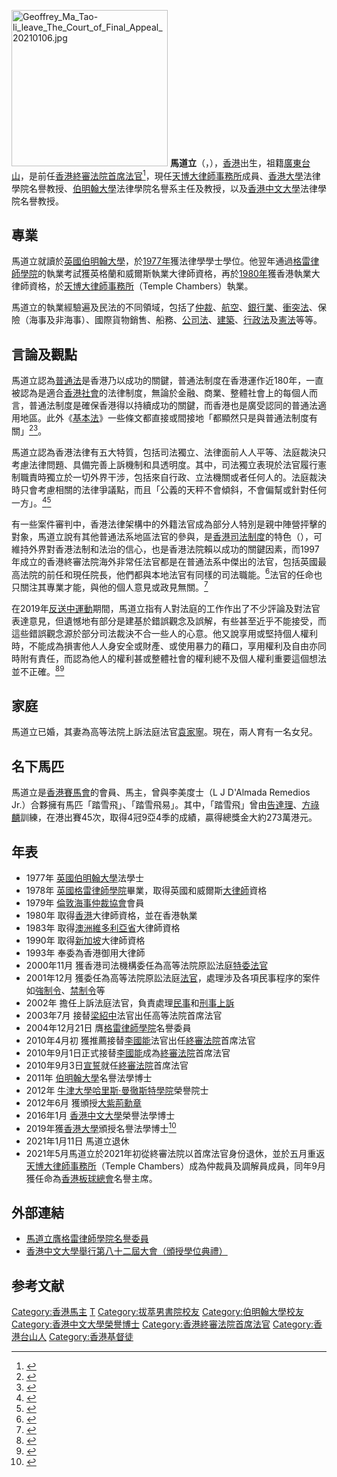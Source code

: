 {{blpsources|time=2017-12-07T12:42:34+00:00}}
{{prose|time=2017-12-07T12:42:34+00:00}}
{{Infobox officeholder
| honorific-prefix = [[教授|Professor]] [[尊敬的#香港|the Honourable]]
|name=馬道立
|native_name = Geoffrey Ma Tao-li
|honorific-suffix = [[大紫荊勳賢|GBM]] [[資深大律師#香港|SC]] [[教授|教授]]
|image=1_geoffrey_ma_cj_hk_2017_smu.jpg
|birth_date={{birth date and age|1956|1|11}}
|birth_place={{HKG-1955}}
|nationality = {{CNHK}}
|Native place = [[廣東省|廣東]][[台山市|台山]]
|office= [[香港終審法院首席法官|香港終審法院首席法官]]
|term_start=2010年9月1日
|term_end=2021年1月11日
|appointed=[[曾蔭權|曾蔭權]]（行政長官）
|chief-executive = 曾蔭權<br>[[梁振英|梁振英]]<br>[[林鄭月娥|林鄭月娥]]
|1blankname=常任法官
|1namedata=[[李義_(法官)|李義]]、[[霍兆剛|霍兆剛]]<br>[[張舉能|張舉能]]
|2blankname=非常任法官
|2namedata= {{link-en|司徒敬|Frank Stock}}、[[包致金|包致金]]、[[陳兆愷|陳兆愷]]、[[鄧楨|鄧楨]]、{{link-en|賀輔明|Leonard Hoffmann, Baron Hoffmann}}勳爵、[[苗禮治|苗禮治]]勳爵、[[紀立信|紀立信]]、[[廖柏嘉|廖柏嘉]]勳爵、[[華學佳|華學佳]]勳爵、{{link-en|郝廉思|Lawrence Collins, Baron Collins of Mapesbury}}勳爵、{{link-en|簡嘉麒|Tony Clarke, Baron Clarke of Stone-cum-Ebony}}勳爵、[[范理申|范理申]]勳爵、{{link-en|施覺民|James Spigelman}}法官、{{link-en|甘慕賢|William Gummow}}法官、[[韋彥德|韋彥德]]勳爵、[[何熙怡|何熙怡]]女男爵、[[麥嘉琳|麥嘉琳]]
|predecessor=[[李國能|李國能]]
|successor=[[張舉能|張舉能]]
|office1=[[香港高等法院|香港高等法院]]首席法官
|term_start1=2003年7月14日
|term_end1=2010年8月31日
|appointed1=[[董建華|董建華]]（行政長官）
|predecessor1=梁紹中
|successor1=[[張舉能|張舉能]]
|alma_mater= [[伯明翰大學|伯明翰大學]]
|religion=基督教<ref>{{cite news|url=https://kkp.catholic.org.hk/lo/lo3491/lo3491_04.htm|title=聖公會與天主教首牧 法律年開始 為業界祈禱|newspaper=公教報|date=2011-01-16|accessdate=2021-06-09|archive-date=2021-06-09|archive-url=https://web.archive.org/web/20210609065120/https://kkp.catholic.org.hk/lo/lo3491/lo3491_04.htm|dead-url=no}}</ref>
|spouse = [[袁家寧|袁家寧]]
}}
[[File:Geoffrey_Ma_Tao-li_leave_The_Court_of_Final_Appeal_20210106.jpg|250px]]
'''馬道立'''{{大紫荊}}{{sc}}（{{lang-en|Geoffrey Ma Tao-li}}，{{bd|1956年|1月11日|catIdx=M马}}），[[香港|香港]]出生，祖籍[[廣東省|廣東]][[台山市|台山]]，是前任[[香港終審法院首席法官|香港終審法院首席法官]]<ref>[http://www.scout.org.hk/article_attach/11494/Annual_Report_08-09_Chinese.pdf ]</ref>，現任[[天博大律師事務所|天博大律師事務所]]成員、[[香港大學|香港大學]]法律學院名譽教授、[[伯明翰大學|伯明翰大學]]法律學院名譽系主任及教授，以及[[香港中文大學|香港中文大學]]法律學院名譽教授。

==專業==
馬道立就讀於[[英國|英國]][[伯明翰大學|伯明翰大學]]，於[[1977年|1977年]]獲法律學學士學位。他翌年通過[[格雷律師學院|格雷律師學院]]的執業考試獲英格蘭和威爾斯執業大律師資格，再於[[1980年|1980年]]獲香港執業大律師資格，於[[天博大律師事務所|天博大律師事務所]]（Temple Chambers）執業。

馬道立的執業經驗遍及民法的不同領域，包括了[[仲裁|仲裁]]、[[航空|航空]]、[[銀行業|銀行業]]、[[衝突法|衝突法]]、保險（海事及非海事）、國際貨物銷售、船務、[[公司法|公司法]]、[[建築|建築]]、[[行政法|行政法]]及[[憲法|憲法]]等等。

==言論及觀點==
馬道立認為[[普通法|普通法]]是香港乃以成功的關鍵，普通法制度在香港運作近180年，一直被認為是適合[[香港社會|香港社會]]的法律制度，無論於金融、商業、整體社會上的每個人而言，普通法制度是確保香港得以持續成功的關鍵，而香港也是廣受認同的普通法適用地區。此外《[[基本法|基本法]]》一些條文都直接或間接地「都顯然只是與普通法制度有關」<ref>{{Cite news |url=https://hk.news.appledaily.com/local/realtime/article/20180108/57681355?_ga=2.73478805.647836627.1515440487-1328461909.1508879370 |title=法律年度禮 馬道立：普通法是港成功關鍵 基本法條文只與普通法制度有關 |date=2018-01-08 |work=蘋果日報 |accessdate=2018-01-08 |archive-date=2020-06-21 |archive-url=https://web.archive.org/web/20200621072903/https://hk.news.appledaily.com/local/realtime/article/20180108/57681355?_ga=2.73478805.647836627.1515440487-1328461909.1508879370 |dead-url=no }}</ref><ref>{{Cite news |url=https://news.mingpao.com/pns/dailynews/web_tc/article/20180109/s00001/1515435151246 |title=馬道立﹕基本法訂明港行普通法 法律年致辭 稱制度確保港持續成功 |date=2018-01-09 |work=明報 |accessdate=2018-01-13 |archive-date=2018-03-16 |archive-url=https://web.archive.org/web/20180316211940/https://news.mingpao.com/pns/dailynews/web_tc/article/20180109/s00001/1515435151246 |dead-url=no }}</ref>。

馬道立認為香港法律有五大特質，包括司法獨立、法律面前人人平等、法庭裁決只考慮法律問題、具備完善上訴機制和具透明度。其中，司法獨立表現於法官履行憲制職責時獨立於一切外界干涉，包括來自行政、立法機關或者任何人的。法庭裁決時只會考慮相關的法律爭議點，而且「公義的天秤不會傾斜，不會偏幫或針對任何一方」。<ref>{{Cite news |url=https://news.mingpao.com/ins/%E6%B8%AF%E8%81%9E/article/20190114/s00001/1547462574729/%E3%80%902019%E6%B3%95%E5%BE%8B%E5%B9%B4%E5%BA%A6%E9%96%8B%E5%95%9F%E5%85%B8%E7%A6%AE%E3%80%91%E7%B5%82%E5%AF%A9%E6%B3%95%E9%99%A2%E9%A6%96%E5%B8%AD%E6%B3%95%E5%AE%98%E9%A6%AC%E9%81%93%E7%AB%8B%E8%87%B4%E8%BE%AD%E5%85%A8%E6%96%87 |title=2019法律年度開啟典禮 終審法院首席法官馬道立致辭全文 |date=2019-01-14 |work=明報 |accessdate=2019-01-16 |archive-date=2021-04-16 |archive-url=https://web.archive.org/web/20210416114838/https://news.mingpao.com/ins/%E6%B8%AF%E8%81%9E/article/20190114/s00001/1547462574729/%E3%80%902019%E6%B3%95%E5%BE%8B%E5%B9%B4%E5%BA%A6%E9%96%8B%E5%95%9F%E5%85%B8%E7%A6%AE%E3%80%91%E7%B5%82%E5%AF%A9%E6%B3%95%E9%99%A2%E9%A6%96%E5%B8%AD%E6%B3%95%E5%AE%98%E9%A6%AC%E9%81%93%E7%AB%8B%E8%87%B4%E8%BE%AD%E5%85%A8%E6%96%87 |dead-url=no }}{{zh-hant}}{{en}}</ref><ref>{{Cite news |url=https://news.mingpao.com/ins/%E6%B8%AF%E8%81%9E/article/20190114/s00001/1547460596036/%E3%80%90%E7%9F%AD%E7%89%87%E3%80%91%E9%A6%AC%E9%81%93%E7%AB%8B-%E5%8F%B8%E6%B3%95%E7%8D%A8%E7%AB%8B-%E6%B3%95%E5%AE%98%E5%B1%A5%E8%81%B7%E7%8D%A8%E7%AB%8B%E5%85%8D%E5%A4%96%E7%95%8C%E5%B9%B2%E6%B6%89-%E6%B3%95%E5%BA%AD%E4%B8%8D%E5%B0%8B%E4%B8%AD%E9%96%93%E6%96%B9%E6%A1%88%E8%A7%A3%E6%B1%BA%E7%A4%BE%E6%9C%83%E5%95%8F%E9%A1%8C |title=馬道立：司法獨立　法官履職獨立免外界干涉　法庭不尋中間方案解決社會問題 |date=2019-01-14 |work=明報 |accessdate=2019-01-16 |archive-date=2021-04-16 |archive-url=https://web.archive.org/web/20210416114826/https://news.mingpao.com/ins/%E6%B8%AF%E8%81%9E/article/20190114/s00001/1547460596036/%E3%80%90%E7%9F%AD%E7%89%87%E3%80%91%E9%A6%AC%E9%81%93%E7%AB%8B-%E5%8F%B8%E6%B3%95%E7%8D%A8%E7%AB%8B-%E6%B3%95%E5%AE%98%E5%B1%A5%E8%81%B7%E7%8D%A8%E7%AB%8B%E5%85%8D%E5%A4%96%E7%95%8C%E5%B9%B2%E6%B6%89-%E6%B3%95%E5%BA%AD%E4%B8%8D%E5%B0%8B%E4%B8%AD%E9%96%93%E6%96%B9%E6%A1%88%E8%A7%A3%E6%B1%BA%E7%A4%BE%E6%9C%83%E5%95%8F%E9%A1%8C |dead-url=no }}</ref>

有一些案件審判中，香港法律架構中的外籍法官成為部分人特別是親中陣營抨擊的對象，馬道立說有其他普通法系地區法官的參與，是[[香港司法制度|香港司法制度]]的特色（{{lang-en|interesting feature}}），可維持外界對香港法制和法治的信心，也是香港法院賴以成功的關鍵因素，而1997年成立的香港終審法院海外非常任法官都是在普通法系中傑出的法官，包括英國最高法院的前任和現任院長，他們都與本地法官有同樣的司法職能。<ref>{{Cite news |url=https://hk.news.appledaily.com/local/daily/article/20180626/20431821 |title=馬道立：洋法官是港法院成功關鍵 |date=2018-06-26 |work=蘋果日報 |accessdate=2019-01-16 |archive-date=2020-06-21 |archive-url=https://web.archive.org/web/20200621072922/https://hk.news.appledaily.com/local/daily/article/20180626/20431821 |dead-url=no }}</ref>法官的任命也只關注其專業才能，與他的個人意見或政見無關。<ref>{{Cite news |url=https://hk.news.appledaily.com/local/daily/article/20180610/20416220 |title=馬道立：法官政見與任命無關 |date=2018-06-26 |work=蘋果日報 |accessdate=2019-01-16 |archive-date=2020-06-21 |archive-url=https://web.archive.org/web/20200621072927/https://hk.news.appledaily.com/local/daily/article/20180610/20416220 |dead-url=no }}</ref>

在2019年[[反送中運動|反送中運動]]期間，馬道立指有人對法庭的工作作出了不少評論及對法官表達意見，但遺憾地有部分是建基於錯誤觀念及誤解，有些甚至近乎不能接受，而這些錯誤觀念源於部分司法裁決不合一些人的心意。他又說享用或堅持個人權利時，不能成為損害他人人身安全或財產、或使用暴力的藉口，享用權利及自由亦同時附有責任，而認為他人的權利甚或整體社會的權利總不及個人權利重要這個想法並不正確。<ref>{{cite news|title=馬道立：因應近期社會事件審視法院工作，應牢記公正審判|url=https://www.hkcnews.com/article/26084/%E6%B3%95%E5%BE%8B%E5%B9%B4%E5%BA%A6%E9%96%8B%E5%95%9F%E5%85%B8%E7%A6%AE-%E9%A6%AC%E9%81%93%E7%AB%8B-%E7%B5%82%E5%AF%A9%E6%B3%95%E9%99%A2-26084/%E9%A6%AC%E9%81%93%E7%AB%8B%EF%BC%9A%E5%9B%A0%E6%87%89%E8%BF%91%E6%9C%9F%E7%A4%BE%E6%9C%83%E4%BA%8B%E4%BB%B6%E5%AF%A9%E8%A6%96%E6%B3%95%E9%99%A2%E5%B7%A5%E4%BD%9C%EF%BC%8C%E6%87%89%E7%89%A2%E8%A8%98%E5%85%AC%E6%AD%A3%E5%AF%A9%E5%88%A4|agency=眾新聞|accessdate=2020-01-20|date=2020-01-13|quote=馬道立在2020年法律年度開啟典禮發表的演辭全文（中文譯本）|archive-date=2021-04-16|archive-url=https://web.archive.org/web/20210416120331/https://www.hkcnews.com/article/26084/%E6%B3%95%E5%BE%8B%E5%B9%B4%E5%BA%A6%E9%96%8B%E5%95%9F%E5%85%B8%E7%A6%AE-%E9%A6%AC%E9%81%93%E7%AB%8B-%E7%B5%82%E5%AF%A9%E6%B3%95%E9%99%A2-26084/%E9%A6%AC%E9%81%93%E7%AB%8B%EF%BC%9A%E5%9B%A0%E6%87%89%E8%BF%91%E6%9C%9F%E7%A4%BE%E6%9C%83%E4%BA%8B%E4%BB%B6%E5%AF%A9%E8%A6%96%E6%B3%95%E9%99%A2%E5%B7%A5%E4%BD%9C%EF%BC%8C%E6%87%89%E7%89%A2%E8%A8%98%E5%85%AC%E6%AD%A3%E5%AF%A9%E5%88%A4|dead-url=no}}{{zh-hant}}</ref><ref>{{cite news|title=馬道立稱過去7個月有人曲解法律與法制客觀及恰當概念|url=https://news.rthk.hk/rthk/ch/component/k2/1502535-20200113.htm|agency=香港電台|accessdate=2020-01-20|date=2020-01-13|archive-url=https://archive.today/20200120212726/https://news.rthk.hk/rthk/ch/component/k2/1502535-20200113.htm|archive-date=2020-01-20|dead-url=no}}</ref>

==家庭==
馬道立已婚，其妻為高等法院上訴法庭法官[[袁家寧|袁家寧]]。現在，兩人育有一名女兒。

==名下馬匹==
馬道立是[[香港賽馬會|香港賽馬會]]的會員、馬主，曾與李美度士（L J D'Almada Remedios Jr.）合夥擁有馬匹「踏雪飛」、「踏雪飛易」。其中，「踏雪飛」曾由[[告達理|告達理]]、[[方祿麟|方祿麟]]訓練，在港出賽45次，取得4冠9亞4季的成績，贏得總獎金大約273萬港元。

==年表==
*1977年 [[英國|英國]][[伯明翰大學|伯明翰大學]]法學士
*1978年 [[英國|英國]][[格雷律師學院|格雷律師學院]]畢業，取得英國和威爾斯[[大律師|大律師]]資格
*1979年 [[倫敦海事仲裁協會|倫敦海事仲裁協會]]會員
*1980年 取得[[香港|香港]]大律師資格，並在香港執業
*1983年 取得[[澳洲|澳洲]][[維多利亞省|維多利亞省]]大律師資格
*1990年 取得[[新加坡|新加坡]]大律師資格
*1993年 奉委為香港御用大律師
*2000年11月 獲香港司法機構委任為高等法院原訟法庭[[特委法官|特委法官]]
*2001年12月 獲委任為高等法院原訟法庭[[法官|法官]]，處理涉及各項民事程序的案件如[[強制令|強制令]]、[[禁制令|禁制令]]等
*2002年 擔任上訴法庭法官，負責處理[[民事|民事]]和[[刑事|刑事]][[上訴|上訴]]
*2003年7月 接替[[梁紹中|梁紹中]]法官出任高等法院首席法官
*2004年12月21日 膺[[格雷律師學院|格雷律師學院]]名譽委員
*2010年4月初 獲推薦接替[[李國能|李國能]]法官出任[[香港終審法院|終審法院]]首席法官
*2010年9月1日正式接替[[李國能|李國能]]成為[[香港終審法院|終審法院]]首席法官
*2010年9月3日[[宣誓|宣誓]]就任[[香港終審法院|終審法院]]首席法官
*2011年 [[伯明翰大學|伯明翰大學]]名譽法學博士
*2012年 [[牛津大學哈里斯·曼徹斯特學院|牛津大學哈里斯·曼徹斯特學院]]榮譽院士
*2012年6月 獲頒授[[大紫荊勳章|大紫荊勳章]]
*2016年1月 [[香港中文大學|香港中文大學]]榮譽法學博士
*2019年獲[[香港大學|香港大學]]頒授名譽法學博士<ref>{{cite web |title=馬道立-檔案-名譽博士學位畢業生-香港大學名譽博士學位畢業生 |url=https://www4.hku.hk/hongrads/tc/graduates/the-hon-chief-justice-geoffrey-ma-geoffrey-ma-tao-li |accessdate=2019-10-29 |archive-date=2021-04-16 |archive-url=https://web.archive.org/web/20210416114904/https://www4.hku.hk/hongrads/tc/graduates/the-hon-chief-justice-geoffrey-ma-geoffrey-ma-tao-li |dead-url=no }}</ref>
*2021年1月11日 馬道立退休
*2021年5月馬道立於2021年初從終審法院以首席法官身份退休，並於五月重返[[天博大律師事務所|天博大律師事務所]]（Temple Chambers）成為仲裁員及調解員成員，同年9月獲任命為[[香港板球總會|香港板球總會]]名譽主席。
{{start box}}
{{s-legal}}
{{s-before|[[梁紹中|梁紹中]]}}
{{s-title|[[香港高等法院|香港高等法院]][[首席法官|首席法官]]|2003年7月14日-2010年8月31日}}
{{s-after|[[張舉能|張舉能]]}}
{{s-before|[[李國能|李國能]]}}
{{s-title|[[香港終審法院首席法官|香港終審法院首席法官]]|2010年9月1日-2021年1月11日}}
{{s-after|[[張舉能|張舉能]]}}
{{s-prec|hk}}
{{s-before|[[林鄭月娥|林鄭月娥]]|行政長官|before=次於}}
{{s-title|[[香港終審法院首席法官|香港終審法院首席法官]]}}
{{s-after|[[董建華|董建華]]<br/>[[曾蔭權|曾蔭權]]<br/>[[梁振英|梁振英]]|前任行政長官|after=前於}}
{{end box}}

==外部連結==
* [https://web.archive.org/web/20050118110653/http://www.news.gov.hk/tc/category/lawandorder/041221/html/041221tc08008.htm 馬道立膺格雷律師學院名譽委員]
* [http://www.cpr.cuhk.edu.hk/tc/press_detail.php?1=1&id=2407&t=the-chinese-university-of-hong-kong-holds-82nd-congregation-for-the-conferment-of-degrees 香港中文大學舉行第八十二屆大會（頒授學位典禮）] {{Wayback|url=http://www.cpr.cuhk.edu.hk/tc/press_detail.php?1=1&id=2407&t=the-chinese-university-of-hong-kong-holds-82nd-congregation-for-the-conferment-of-degrees |date=20201228105034 }}

==参考文献==
{{Reflist}}
{{香港終審法院法官}}
{{香港終審法院首席法官}}
{{大紫荊勳章}}

{{DEFAULTSORT: Ma, Tao-li}}
[[Category:香港馬主|Category:香港馬主]]
[[Category:馬姓|T]]
[[Category:拔萃男書院校友|Category:拔萃男書院校友]]
[[Category:伯明翰大學校友|Category:伯明翰大學校友]]
[[Category:香港中文大學榮譽博士|Category:香港中文大學榮譽博士]]
[[Category:香港終審法院首席法官|Category:香港終審法院首席法官]]
[[Category:香港台山人|Category:香港台山人]]
[[Category:香港基督徒|Category:香港基督徒]]